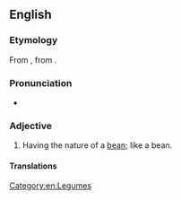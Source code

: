==English==

===Etymology===
From {{der|en|la|fabaceus}}, from {{m|la|faba||bean}}.

===Pronunciation===
* {{rhymes|en|eɪʃəs}}

===Adjective===
{{en-adj}}

# Having the nature of a [[bean]]; like a bean.

====Translations====
{{trans-see|beanlike}}

[[Category:en:Legumes]]